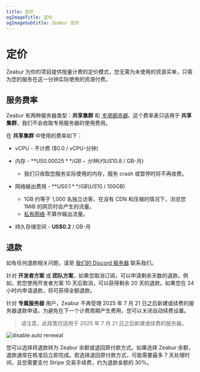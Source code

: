 ```yaml
---
title: 定价
ogImageTitle: 定价
ogImageSubtitle: Zeabur 定价
---
```


# 定价

Zeabur 为你的项目提供按量计费的定价模式，您无需为未使用的资源买单，只需为您的服务在这一分钟实际使用的资源付费。

## 服务费率

Zeabur 有两种服务器类型：**共享集群** 和 [_专用服务器_](/dedicated-server)。这个费率表只适用于 **共享集群**，我们不会收取专用服务器的使用费用。

在 **共享集群** 中使用的费率如下：

- vCPU - 不计费 ($0.0 / vCPU-分钟)

- 内存 - **US$0.00025** / GB-分钟 (约 US$10.8 / GB-月)
  - 我们只收取您服务实际使用的内存，服务 crash 或暂停时将不再收费。

- 网络输出费用 - **US$0.1** / GB (US$10 / 100GB)
  - 1GB 约等于 1,000 名独立访客，在没有 CDN 和压缩的情况下，浏览您 1MiB 的网页时会产生的流量。
  - [私有网络](/networking/private) 不算作输出流量。

- 持久存储空间 - **US$0.2** / GB-月

## 退款

如有任何退款相关问题，请至 [我们的 Discord 服务器](https://zeabur.com/dc) 联系我们。

针对 **开发者方案** 或 **团队方案**，如果您取消订阅，可以申请剩余天数的退款。例如，若您使用开发者方案 10 天后取消，可以获得剩余 20 天的退款。如果您在 24 小时内申请退款，将可获得全额退款。

针对 **专属服务器** 用户，Zeabur 不再受理 2025 年 7 月 21 日之后新建或续费的服务器退款申请。为避免在下一个计费周期产生费用，您可以关闭自动续费设置。

> 请注意，此政策仅适用于 2025 年 7 月 21 日之后新建或续费的服务器。

![disable auto renewal](/billing/pricing/auto-renewal.png)

您可以选择将退款转为 Zeabur 余额或退回原付款方式。如果选择 Zeabur 余额，退款通常在核准后立即完成。若选择退回原付款方式，可能需要最多 7 天处理时间，且您需要支付 Stripe 交易手续费，约为退款金额的 30%。
